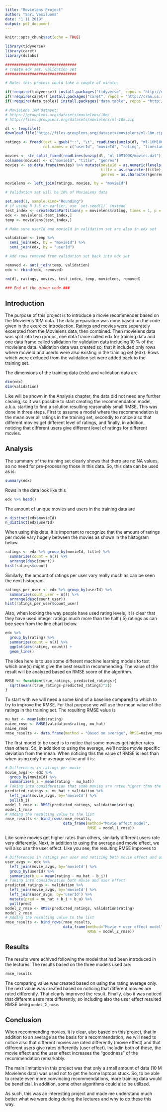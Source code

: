 ```yaml
---
title: "Movielens Project"
author: "Sari Vesiluoma"
date: "1 11 2019"
output: pdf_document
---
```


```r
knitr::opts_chunk$set(echo = TRUE)
```

```r
library(tidyverse)
library(caret)
library(dslabs)

################################
# Create edx set, validation set
################################

# Note: this process could take a couple of minutes

if(!require(tidyverse)) install.packages("tidyverse", repos = "http://cran.us.r-project.org")
if(!require(caret)) install.packages("caret", repos = "http://cran.us.r-project.org")
if(!require(data.table)) install.packages("data.table", repos = "http://cran.us.r-project.org")

# MovieLens 10M dataset:
# https://grouplens.org/datasets/movielens/10m/
# http://files.grouplens.org/datasets/movielens/ml-10m.zip

dl <- tempfile()
download.file("http://files.grouplens.org/datasets/movielens/ml-10m.zip", dl)

ratings <- fread(text = gsub("::", "\t", readLines(unzip(dl, "ml-10M100K/ratings.dat"))),
                 col.names = c("userId", "movieId", "rating", "timestamp"))

movies <- str_split_fixed(readLines(unzip(dl, "ml-10M100K/movies.dat")), "\\::", 3)
colnames(movies) <- c("movieId", "title", "genres")
movies <- as.data.frame(movies) %>% mutate(movieId = as.numeric(levels(movieId))[movieId],
                                           title = as.character(title),
                                           genres = as.character(genres))

movielens <- left_join(ratings, movies, by = "movieId")

# Validation set will be 10% of MovieLens data

set.seed(1, sample.kind="Rounding")
# if using R 3.5 or earlier, use `set.seed(1)` instead
test_index <- createDataPartition(y = movielens$rating, times = 1, p = 0.1, list = FALSE)
edx <- movielens[-test_index,]
temp <- movielens[test_index,]

# Make sure userId and movieId in validation set are also in edx set

validation <- temp %>% 
  semi_join(edx, by = "movieId") %>%
  semi_join(edx, by = "userId")

# Add rows removed from validation set back into edx set

removed <- anti_join(temp, validation)
edx <- rbind(edx, removed)

rm(dl, ratings, movies, test_index, temp, movielens, removed)

### End of the given code ###
```

## Introduction

The purpose of this project is to introduce a movie recommender based on the Movielens 10M data. The data preparation was done based on the code given in the exercice introduction. Ratings and movies were separately excerpted from the Movielens data, then combined. Then movielens data was split into two groups, one data frame called edx for training data and one data frame called validation for validation data including 10 % of the movielens data. Validation data was created so, that it included only rows where movieId and userId were also existing in the training set (edx). Rows which were excluded from the validation set were added back to the training set. 

The dimensions of the training data (edx) and validation data are

```r
dim(edx)
dim(validation)
```

Like will be shown in the Analysis chapter, the data did not need any further cleanig, so it was possible to start creating the recommendation model, a.k.a. starting to find a solution resulting reasonably small RMSE. This was done in three steps. First to assume a model where the recommendation is the mean over all ratings in the training set, secondly to notice also that different movies get different level of ratings, and finally, in addition, noticing that different users give different level of ratings for different movies. 


## Analysis

The summary of the training set clearly shows that there are no NA values, so no need for pre-processing those in this data. So, this data can be used as is. 

```r
summary(edx)
```

Rows in the data look like this

```r
edx %>% head()
```

The amount of unique movies and users in the training data are

```r
n_distinct(edx$movieId)
n_distinct(edx$userId)
```

When using this data, it is important to recognize that the amount of ratings per movie vary hugely between the movies as shown in the histogram below.

```r
ratings <- edx %>% group_by(movieId, title) %>%
  summarize(count = n()) %>%
  arrange(desc(count))
hist(ratings$count)
```

Similarly, the amount of ratings per user vary really much as can be seen the next histogram.

```r
ratings_per_user <- edx %>% group_by(userId) %>%
  summarize(count_user = n()) %>%
  arrange(desc(count_user))
hist(ratings_per_user$count_user)
```

Also, when looking the way people have used rating levels, it is clear that they have used integer ratings much more than the half (.5) ratings as can bee seen from the line chart below. 

```r
edx %>%
  group_by(rating) %>%
  summarize(count = n()) %>%
  ggplot(aes(rating, count)) +
  geom_line()
```

The idea here is to use some different machine learning models to test which one(s) might give the best result in recommending. The value of the result will be analyzed based on RMSE score of the algorithm. 

```r
RMSE <- function(true_ratings, predicted_ratings){
  sqrt(mean((true_ratings-predicted_ratings)^2))
}
```

To start with we will need a some kind of a baseline compared to which to try to improve the RMSE. For that purpose we will use the mean value of the ratings in the training set. The resulting RMSE value is

```r
mu_hat <- mean(edx$rating)
naive_rmse <- RMSE(validation$rating, mu_hat)
naive_rmse
rmse_results <- data.frame(method = "Based on average", RMSE=naive_rmse)
```

The first model to be used is to notice that some movies get higher rates than others. So, in addition to using the average, we'll notice movie specific deviation from the mean. When noticing this the value of RMSE is less than when using only the average value and it is:

```r
# Differences in ratings per movie
movie_avgs <- edx %>%
  group_by(movieId) %>%
  summarize(b_i = mean(rating - mu_hat))
# Taking into consideration that some movies are rated higher than the others
predicted_ratings <- mu_hat + validation %>%
  left_join(movie_avgs, by='movieId') %>%
  pull(b_i)
model_1_rmse <- RMSE(predicted_ratings, validation$rating)
model_1_rmse
# Adding the resulting value to the list
rmse_results <- bind_rows(rmse_results, 
                          data_frame(method="Movie effect model", 
                                     RMSE = model_1_rmse))
```

Like some movies get higher rates than others, similarly different users rate very differently. Next, in addition to using the average and movie effect, we will also use the user effect. Like you see, the resulting RMSE improves to

```r

# Differences in ratings per user and noticing both movie effect and user effect
user_avgs <- edx %>%
  left_join(movie_avgs, by='movieId') %>%
  group_by(userId) %>%
  summarize(b_u = mean(rating - mu_hat - b_i))
# Taking into consideration both movie and user effect
predicted_ratings <- validation %>%
  left_join(movie_avgs, by='movieId') %>%
  left_join(user_avgs, by='userId') %>%
  mutate(pred = mu_hat + b_i + b_u) %>%
  pull(pred)
model_2_rmse <- RMSE(predicted_ratings, validation$rating)
model_2_rmse
# Adding the resulting value to the list
rmse_results <- bind_rows(rmse_results, 
                          data_frame(method="Movie + user effect model", 
                                     RMSE = model_2_rmse))
```

## Results

The results were achived following the model that had been introduced in the lectures. The results based on the three models used are:

```r
rmse_results
```

The comparing value was created based on using the rating average only. The next value was created based on noticing that different movies are rated differently. That clearly improved the result. Finally, also it was noticed that different users rate differently, so including also the user effect resulted RMSE being `model_2_rmse`.


## Conclusion

When recommending movies, it is clear, also based on this project, that in addition to an average as the basis for a recommendation, we will need to notice also that different movies are rated differently (movie effect) and that different users give rates differently (user effect). Includin both of these, the movie effect and the user effect increases the "goodness" of the recommendation remarkably. 

The main limitation in this project was that only a small amount of data (10 M Movielens data) was used not to get the home laptops stuck. So, to be able to create even more convincing recommendations, more training data would be beneficial. In addition, some other algorithms could also be utilized. 

As such, this was an interesting project and made me understand much better what we were doing during the lectures and why to do these this way. 
